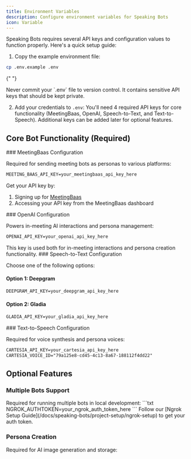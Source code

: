 ```yaml
---
title: Environment Variables
description: Configure environment variables for Speaking Bots
icon: Variable
---
```



Speaking Bots requires several API keys and configuration values to function properly. Here's a quick setup guide:

1. Copy the example environment file:

```bash
cp .env.example .env
```

{" "}

<Callout type="warn">
  Never commit your `.env` file to version control. It contains sensitive API
  keys that should be kept private.
</Callout>

2. Add your credentials to `.env`: You'll need 4 required API keys for core functionality (MeetingBaas, OpenAI, Speech-to-Text, and Text-to-Speech). Additional keys can be added later for optional features.

## Core Bot Functionality (Required)

<Steps>
<Step>
### MeetingBaas Configuration

Required for sending meeting bots as personas to various platforms:

```txt
MEETING_BAAS_API_KEY=your_meetingbaas_api_key_here
```

Get your API key by:

1. Signing up for [MeetingBaas](https://meetingbaas.com)
2. Accessing your API key from the MeetingBaas dashboard

</Step>

<Step>
### OpenAI Configuration

Powers in-meeting AI interactions and persona management:

```txt
OPENAI_API_KEY=your_openai_api_key_here
```

<Callout>
  This key is used both for in-meeting interactions and persona creation functionality.
</Callout>
</Step>

<Step>
### Speech-to-Text Configuration

Choose one of the following options:

#### Option 1: Deepgram

```txt
DEEPGRAM_API_KEY=your_deepgram_api_key_here
```

#### Option 2: Gladia

```txt
GLADIA_API_KEY=your_gladia_api_key_here
```

</Step>

<Step>
### Text-to-Speech Configuration

Required for voice synthesis and persona voices:

```txt
CARTESIA_API_KEY=your_cartesia_api_key_here
CARTESIA_VOICE_ID="79a125e8-cd45-4c13-8a67-188112f4dd22"
```

</Step>
</Steps>

## Optional Features

### Multiple Bots Support

<Steps>
<Step>
Required for running multiple bots in local development:
```txt
NGROK_AUTHTOKEN=your_ngrok_auth_token_here
```

<Callout>
  Follow our [Ngrok Setup Guide](/docs/speaking-bots/project-setup/ngrok-setup) to get your auth token.
</Callout>
</Step>
</Steps>

### Persona Creation

<Steps>
  <Step>Required for AI image generation and storage:</Step>
</Steps>
